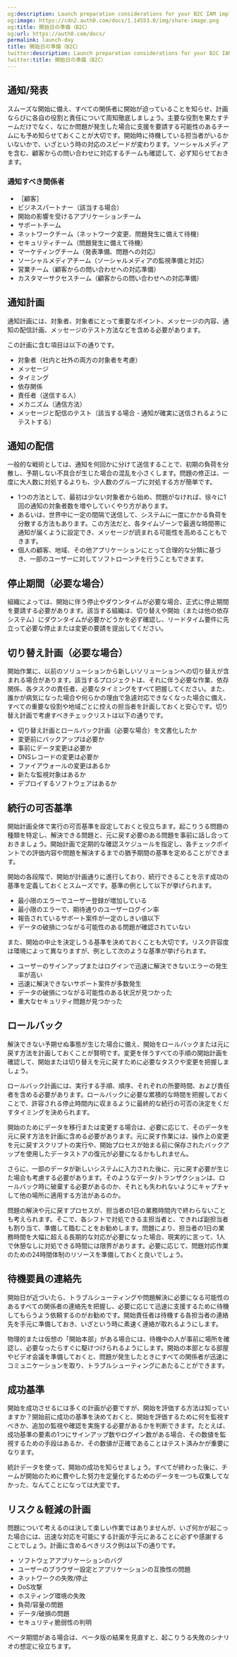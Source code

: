 ```yaml
---
og:description: Launch preparation considerations for your B2C IAM implementation.
og:image: https://cdn2.auth0.com/docs/1.14553.0/img/share-image.png
og:title: 開始日の準備（B2C）
og:url: https://auth0.com/docs/
permalink: launch-day
title: 開始日の準備（B2C）
twitter:description: Launch preparation considerations for your B2C IAM implementation.
twitter:title: 開始日の準備（B2C）
---
```


## 通知/発表

スムーズな開始に備え、すべての関係者に開始が迫っていることを知らせ、計画ならびに各自の役割と責任について周知徹底しましょう。主要な役割を果たすチームだけでなく、なにか問題が発生した場合に支援を要請する可能性のあるチームにも予め知らせておくことが大切です。開始時に待機している担当者がいるかいないかで、いざという時の対応のスピードが変わります。ソーシャルメディアを含む、顧客からの問い合わせに対応するチームも確認して、必ず知らせておきます。

### 通知すべき関係者

* ［顧客］
* ビジネスパートナー（該当する場合）
* 開始の影響を受けるアプリケーションチーム
* サポートチーム
* ネットワークチーム（ネットワーク変更、問題発生に備えて待機）
* セキュリティチーム（問題発生に備えて待機）
* マーケティングチーム（発表準備、問題への対応）
* ソーシャルメディアチーム（ソーシャルメディアの監視準備と対応）
* 営業チーム（顧客からの問い合わせへの対応準備）
* カスタマーサクセスチーム（顧客からの問い合わせへの対応準備）

## 通知計画

通知計画には、対象者、対象者にとって重要なポイント、メッセージの内容、通知の配信計画、メッセージのテスト方法などを含める必要があります。

この計画に含む項目は以下の通りです。

* 対象者（社内と社外の両方の対象者を考慮）
* メッセージ
* タイミング
* 依存関係
* 責任者（送信する人）
* メカニズム（通信方法）
* メッセージと配信のテスト（該当する場合 - 通知が確実に送信されるようにテストする）

## 通知の配信

一般的な戦術としては、通知を何回かに分けて送信することで、初期の負荷を分散し、予期しない不具合が生じた場合の混乱を小さくします。問題の修正は、一度に大人数に対処するよりも、少人数のグループに対処する方が簡単です。

* 1つの方法として、最初は少ない対象者から始め、問題がなければ、徐々に1回の通知の対象者数を増やしていくやり方があります。
* あるいは、世界中に一定の間隔で送信して、システムに一度にかかる負荷を分散する方法もあります。この方法だと、各タイムゾーンで最適な時間帯に通知が届くように設定でき、メッセージが読まれる可能性を高めることもできます。
* 個人の顧客、地域、その他アプリケーションにとって合理的な分類に基づき、一部のユーザーに対してソフトローンチを行うこともできます。

## 停止期間（必要な場合）

組織によっては、開始に伴う停止やダウンタイムが必要な場合、正式に停止期間を要請する必要があります。該当する組織は、切り替えや開始（または他の依存システム）にダウンタイムが必要かどうかを必ず確認し、リードタイム要件に先立って必要な停止または変更の要請を提出してください。

## 切り替え計画（必要な場合）

開始作業に、以前のソリューションから新しいソリューションへの切り替えが含まれる場合があります。該当するプロジェクトは、それに伴う必要な作業、依存関係、各タスクの責任者、必要なタイミングをすべて把握してください。また、誰かが病気になった場合や何らかの理由で急遽対応できなくなった場合に備え、すべての重要な役割や地域ごとに控えの担当者を計画しておくと安心です。切り替え計画で考慮すべきチェックリストは以下の通りです。

* 切り替え計画とロールバック計画（必要な場合）を文書化したか
* 変更前にバックアップは必要か
* 事前にデータ変更は必要か
* DNSレコードの変更は必要か
* ファイアウォールの変更はあるか
* 新たな監視対象はあるか
* デプロイするソフトウェアはあるか

## 続行の可否基準

開始計画全体で実行の可否基準を設定しておくと役立ちます。起こりうる問題の種類を特定し、解決できる問題と、元に戻す必要のある問題を事前に話し合っておきましょう。開始計画で定期的な確認スケジュールを指定し、各チェックポイントでの評価内容や問題を解決するまでの猶予期間の基準を定めることができます。

開始の各段階で、開始が計画通りに進行しており、続行できることを示す成功の基準を定義しておくとスムーズです。基準の例として以下が挙げられます。

* 最小限のエラーでユーザー登録が増加している
* 最小限のエラーで、期待通りのユーザーログイン率
* 報告されているサポート案件が一定のしきい値以下
* データの破損につながる可能性のある問題が確認されていない

また、開始の中止を決定しうる基準を決めておくことも大切です。リスク許容度は環境によって異なりますが、例として次のような基準が挙げられます。

* ユーザーのサインアップまたはログインで迅速に解決できないエラーの発生率が高い
* 迅速に解決できないサポート案件が多数発生
* データの破損につながる可能性のある状況が見つかった
* 重大なセキュリティ問題が見つかった

## ロールバック

解決できない予期せぬ事態が生じた場合に備え、開始をロールバックまたは元に戻す方法を計画しておくことが賢明です。変更を伴うすべての手順の開始計画を確認して、開始または切り替えを元に戻すために必要なタスクや変更を把握しましょう。

ロールバック計画には、実行する手順、順序、それぞれの所要時間、および責任者を含める必要があります。ロールバックに必要な累積的な時間を把握しておくことで、許容される停止時間内に収まるように最終的な続行の可否の決定をくだすタイミングを決められます。

開始のためにデータを移行または変更する場合は、必要に応じて、そのデータを元に戻す方法を計画に含める必要があります。元に戻す作業には、操作上の変更を元に戻すスクリプトの実行や、開始プロセスが始まる前に保存されたバックアップを使用したデータストアの復元が必要になるかもしれません。

さらに、一部のデータが新しいシステムに入力された後に、元に戻す必要が生じた場合も考慮する必要があります。そのようなデータ/トランザクションは、ロールバック時に破棄する必要があるのか、それとも失われないようにキャプチャして他の場所に適用する方法があるのか。

問題の解決や元に戻すプロセスが、担当者の1日の業務時間内で終わらないことも考えられます。そこで、各シフトで対処できる主担当者と、できれば副担当者も割り当て、準備して臨むことをお勧めします。問題により、担当者の1日の業務時間を大幅に超える長期的な対応が必要になった場合、現実的に言って、1人で休憩なしに対処できる時間には限界があります。必要に応じて、問題対応作業のための24時間体制のリソースを準備しておくと良いでしょう。

## 待機要員の連絡先

開始日が近づいたら、トラブルシューティングや問題解決に必要になる可能性のあるすべての関係者の連絡先を把握し、必要に応じて迅速に支援するために待機してもらうよう依頼するのがお勧めです。開始責任者は待機する各担当者の連絡先を手元に準備しておき、いざという時に素速く連絡が取れるようにします。

物理的または仮想の「開始本部」がある場合には、待機中の人が事前に場所を確認し、必要なったらすぐに駆けつけられるようにします。開始の本部となる部屋やビデオ会議を準備しておくと、問題が発生したときにすべての関係者が迅速にコミュニケーションを取り、トラブルシューティングにあたることができます。

## 成功基準

開始を成功させるには多くの計画が必要ですが、開始を評価する方法は知っていますか？開始前に成功の基準を決めておくと、開始を評価するために何を監視すべきか、追加の監視や確認を実施する必要があるかを判断できます。たとえば、成功基準の要素の1つにサインアップ数やログイン数がある場合、その数値を監視するための手段はあるか、その数値が正確であることはテスト済みかが重要になります。

統計データを使って、開始の成功を知らせましょう。すべてが終わった後に、チームが開始のために費やした努力を定量化するためのデータを一つも収集してなかった、なんてことになっては大変です。

## リスク＆軽減の計画

問題について考えるのは決して楽しい作業ではありませんが、いざ何かが起こった場合には、迅速な対応を可能にする計画が手元にあることに必ずや感謝することでしょう。計画に含めるべきリスク例は以下の通りです。

* ソフトウェアアプリケーションのバグ
* ユーザーのブラウザー設定とアプリケーションの互換性の問題
* ネットワークの失敗/停止
* DoS攻撃
* ホスティング環境の失敗
* 負荷/容量の問題
* データ/破損の問題
* セキュリティ脆弱性の判明

ベータ期間がある場合は、ベータ版の結果を見直すと、起こりうる失敗のシナリオの想定に役立ちます。